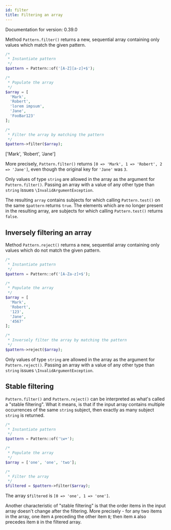 ```yaml
---
id: filter
title: Filtering an array
---
```


Documentation for version: 0.39.0

Method `Pattern.filter()` returns a new, sequential array containing only values which match the given pattern.

```php
/*
 * Instantiate pattern
 */
$pattern = Pattern::of('[A-Z][a-z]+$');

/*
 * Populate the array
 */
$array = [
  'Mark',
  'Robert',
  'lorem impsum',
  'Jane',
  'FooBar123'
];

/*
 * Filter the array by matching the pattern
 */
$pattern->filter($array);
```


<Result php>['Mark', 'Robert', 'Jane'] </Result>

More precisely, `Pattern.filter()` returns `[0 => 'Mark', 1 => 'Robert', 2 => 'Jane']`, even though 
the original key for `'Jane'` was `3`.

Only values of type `string` are allowed in the array as the argument for `Pattern.filter()`. Passing 
an array with a value of any other type than `string` issues `\InvalidArgumentException`.

The resulting `array` contains subjects for which calling `Pattern.test()` on the same `$pattern` 
returns `true`. The elements which are no longer present in the resulting array, are subjects for 
which calling `Pattern.test()` returns `false`.

## Inversely filtering an array

Method `Pattern.reject()` returns a new, sequential array containing only values which do not match 
the given pattern.

```php
/*
 * Instantiate pattern
 */
$pattern = Pattern::of('[A-Za-z]+$');

/*
 * Populate the array
 */
$array = [
  'Mark',
  'Robert',
  '123',
  'Jane',
  '4567'
];

/*
 * Inversely filter the array by matching the pattern
 */
$pattern->reject($array);
```

Only values of type `string` are allowed in the array as the argument for `Pattern.reject()`. Passing 
an array with a value of any other type than `string` issues `\InvalidArgumentException`.

## Stable filtering

`Pattern.filter()` and `Pattern.reject()` can be interpreted as what's called a "stable filtering". What
it means, is that if the input array contains multiple occurrences of the same `string` subject,
then exactly as many subject `string` is returned.

```php
/*
 * Instantiate pattern
 */
$pattern = Pattern::of('\w+');

/*
 * Populate the array
 */
$array = ['one', 'one', 'two'];

/*
 * Filter the array
 */
$filtered = $pattern->filter($array);
```

The array `$filtered` is `[0 => 'one', 1 => 'one']`.

Another characteristic of "stable filtering" is that the order items in the input array doesn't change after
the filtering. More precisely - for any two items in the array, one item `A` preceding the other item `B`; 
then item `A` also precedes item `B` in the filtered array.
